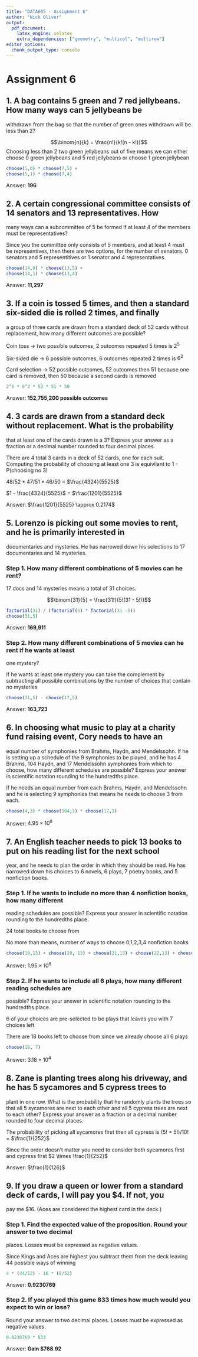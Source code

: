 ```yaml
---
title: "DATA605 - Assignment 6"
author: "Nick Oliver"
output:
  pdf_document:
    latex_engine: xelatex
    extra_dependencies: ["geometry", "multicol", "multirow"]
editor_options: 
  chunk_output_type: console
---
```


# Assignment 6

## 1. A bag contains 5 green and 7 red jellybeans. How many ways can 5 jellybeans be
withdrawn from the bag so that the number of green ones withdrawn will be less than
2?

$$\binom{n}{k} = \frac{n!}{k!(n - k!)}$$
Choosing less than 2 two green jellybeans out of five means we can either choose 0 green jellybeans and 5 red jellybeans or choose 1 green jellybean

```r
choose(5,0) * choose(7,5) +
choose(5,1) * choose(7,4)
```


Answer: **196**

## 2. A certain congressional committee consists of 14 senators and 13 representatives. How
many ways can a subcommittee of 5 be formed if at least 4 of the members must be
representatives?

Since you the committee only consists of 5 members, and at least 4 must be representives, then there are two options, for the number of senators. 0 senators and 5 representitives or 1 senator and 4 representatives.

```r
choose(14,0) * choose(13,5) +
choose(14,1) * choose(13,4)
```


Answer: **11,297**

## 3. If a coin is tossed 5 times, and then a standard six-sided die is rolled 2 times, and finally
a group of three cards are drawn from a standard deck of 52 cards without
replacement, how many different outcomes are possible?

Coin toss -> two possible outcomes, 2 outcomes repeated 5 times is $2^5$

Six-sided die -> 6 possible outcomes, 6 outcomes repeated 2 times is $6^2$

Card selection -> 52 possible outcomes, 52 outcomes then 51 because one card is removed, then 50 because a second cards is removed

```r
2^5 * 6^2 * 52 * 51 * 50
```

Answer: **152,755,200 possible outcomes**

## 4. 3 cards are drawn from a standard deck without replacement. What is the probability
that at least one of the cards drawn is a 3? Express your answer as a fraction or a
decimal number rounded to four decimal places.

There are 4 total 3 cards in a deck of 52 cards, one for each suit. Computing the probability of choosing at least one 3 is equivilant to 1 - P(choosing no 3)

$48/52 * 47/51 * 46/50$ = $\frac{4324}{5525}$

$1 - \frac{4324}{5525}$ = $\frac{1201}{5525}$

Answer: $\frac{1201}{5525} \approx 0.2174$

## 5. Lorenzo is picking out some movies to rent, and he is primarily interested in
documentaries and mysteries. He has narrowed down his selections to 17
documentaries and 14 mysteries.

### Step 1. How many different combinations of 5 movies can he rent?

17 docs and 14 mysteries means a total of 31 choices.

$$\binom{31}{5} = \frac{31!}{5!(31 - 5!)}$$
```r
factorial(31) / (factorial(5) * factorial(31 -5))
choose(31,5)
```

Answer: **169,911**

### Step 2. How many different combinations of 5 movies can he rent if he wants at least
one mystery?

If he wants at least one mystery you can take the complement by subtracting all possible combinations by the number of choices that contain no mysteries

```r
choose(31,5) - choose(17,5)
```

Answer: **163,723**

## 6. In choosing what music to play at a charity fund raising event, Cory needs to have an
equal number of symphonies from Brahms, Haydn, and Mendelssohn. If he is setting up
a schedule of the 9 symphonies to be played, and he has 4 Brahms, 104 Haydn, and 17
Mendelssohn symphonies from which to choose, how many different schedules are
possible? Express your answer in scientific notation rounding to the hundredths place.

If he needs an equal number from each Brahms, Haydn, and Mendelssohn and he is selecting 9 symphonies that means he needs to choose 3 from each.

```r
choose(4,3) * choose(104,3) * choose(17,3)
```

Answer: $4.95 \times 10^8$

## 7. An English teacher needs to pick 13 books to put on his reading list for the next school
year, and he needs to plan the order in which they should be read. He has narrowed
down his choices to 6 novels, 6 plays, 7 poetry books, and 5 nonfiction books.

### Step 1. If he wants to include no more than 4 nonfiction books, how many different
reading schedules are possible? Express your answer in scientific notation rounding to
the hundredths place.

24 total books to choose from

No more than means, number of ways to choose 0,1,2,3,4 nonfiction books

```r
choose(19,13) + choose(20, 13) + choose(21,13) + choose(22,13) + choose(23,13)
```

Answer: $1.95 \times 10^6$

### Step 2. If he wants to include all 6 plays, how many different reading schedules are
possible? Express your answer in scientific notation rounding to the hundredths place.

6 of your choices are pre-selected to be plays that leaves you with 7 choices left

There are 18 books left to choose from since we already choose all 6 plays

```r
choose(18, 7)
```

Answer: $3.18 \times 10^4$

## 8. Zane is planting trees along his driveway, and he has 5 sycamores and 5 cypress trees to
plant in one row. What is the probability that he randomly plants the trees so that all 5
sycamores are next to each other and all 5 cypress trees are next to each other?
Express your answer as a fraction or a decimal number rounded to four decimal places.

The probability of picking all sycamores first then all cypress is (5! * 5!)/10! = $\frac{1}{252}$

Since the order doesn't matter you need to consider both sycamores first and cypress first $2 \times \frac{1}{252}$

Answer: $\frac{1}{126}$

## 9. If you draw a queen or lower from a standard deck of cards, I will pay you $4. If not, you
pay me $16. (Aces are considered the highest card in the deck.)

### Step 1. Find the expected value of the proposition. Round your answer to two decimal
places. Losses must be expressed as negative values.

Since Kings and Aces are highest you subtract them from the deck leaving 44 possible ways of winning

```r
4 * (44/52) - 16 * (8/52)
```



Answer: **0.9230769**

### Step 2. If you played this game 833 times how much would you expect to win or lose?
Round your answer to two decimal places. Losses must be expressed as negative
values.

```r
0.9230769 * 833
```
Answer: **Gain $768.92**

